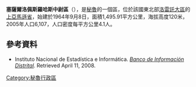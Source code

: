 '''塞薩爾洛佩斯羅哈斯中尉區'''（{{lang-es|Distrito de Teniente César López Rojas}}），是[[秘魯|秘魯]]的一個區，位於該國東北部[[洛雷託大區|洛雷託大區]]的[[上亞馬遜省|上亞馬遜省]]，始建於1964年9月8日，面積1,495.91平方公里，海拔高度120米，2005年人口6,107，人口密度每平方公里4.1人。

==參考資料==
*{{es icon}} Instituto Nacional de Estadística e Informática. ''[https://web.archive.org/web/20080423164200/http://desa.inei.gob.pe/mapas/bid/ Banco de Información Distrital]''. Retrieved April 11, 2008.

{{Peru-geo-stub}}
[[Category:秘魯行政區|Category:秘魯行政區]]